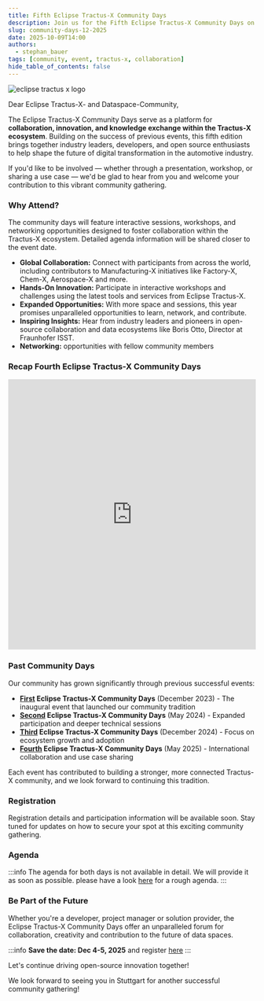 ```yaml
---
title: Fifth Eclipse Tractus-X Community Days
description: Join us for the Fifth Eclipse Tractus-X Community Days on December 4-5, 2025 in Stuttgart
slug: community-days-12-2025
date: 2025-10-09T14:00
authors:
  - stephan_bauer
tags: [community, event, tractus-x, collaboration]
hide_table_of_contents: false
---
```


![eclipse tractus x logo](@site/static/img/tractus-x-community-days-25-12.png)

Dear Eclipse Tractus-X- and Dataspace-Community,

The Eclipse Tractus-X Community Days serve as a platform for **collaboration, innovation, and knowledge exchange within the Tractus-X ecosystem**. Building on the success
of previous events, this fifth edition brings together industry leaders, developers, and open source enthusiasts to help shape the future of digital transformation in the automotive industry.

If you'd like to be involved — whether through a presentation, workshop, or sharing a use case — we'd be glad to hear from you and welcome your contribution to this vibrant community gathering.

<!-- truncate -->

### Why Attend?

The community days will feature interactive sessions, workshops, and networking opportunities designed to foster collaboration within the Tractus-X ecosystem. Detailed agenda information will be
shared closer to the event date.

- **Global Collaboration:** Connect with participants from across the world, including contributors to Manufacturing-X initiatives like Factory-X, Chem-X, Aerospace-X and more.
- **Hands-On Innovation:** Participate in interactive workshops and challenges using the latest tools and services from Eclipse Tractus-X.
- **Expanded Opportunities:** With more space and sessions, this year promises unparalleled opportunities to learn, network, and contribute.
- **Inspiring Insights:** Hear from industry leaders and pioneers in open-source collaboration and data ecosystems like Boris Otto, Director at Fraunhofer ISST.
- **Networking:** opportunities with fellow community members

### Recap Fourth Eclipse Tractus-X Community Days

<iframe width="100%" height="550" src="https://www.youtube.com/embed/Jl2FeY7eWlI" title="YouTube video player"
        frameborder="0"
        allow="accelerometer; autoplay; clipboard-write; encrypted-media; gyroscope; picture-in-picture; web-share"
        referrerpolicy="strict-origin-when-cross-origin" allowfullscreen></iframe>

### Past Community Days

Our community has grown significantly through previous successful events:

- **[First](https://arena2036.de/en/de/catena-x/tractus-x-community-days) Eclipse Tractus-X Community Days** (December 2023) - The inaugural event that launched our community tradition
- **[Second](https://arena2036.de/en/reader/second-eclipse-tractus-x-community-days/) Eclipse Tractus-X Community Days** (May 2024) - Expanded participation and deeper technical sessions
- **[Third](https://arena2036.de/en/reader/third-eclipse-tractus-x-community-days/) Eclipse Tractus-X Community Days** (December 2024) - Focus on ecosystem growth and adoption
- **[Fourth](https://arena2036.de/en/reader/fourth-eclipse-tractus-x-community-days/) Eclipse Tractus-X Community Days** (May 2025) - International collaboration and use case sharing

Each event has contributed to building a stronger, more connected Tractus-X community, and we look forward to continuing this tradition.

### Registration

Registration details and participation information will be available soon. Stay tuned for updates on how to secure your spot at this exciting community gathering.

### Agenda

:::info
The agenda for both days is not available in detail. We will provide it as soon as possible. please have a look [here](https://arena2036.de/files/FinaleBilder/05_Veranstaltungen/ARENA-X/Fourth_Eclipse_Tractus-X_Community_Days/Agenda_Short_19.02.png) for a rough agenda.
:::

### Be Part of the Future

Whether you're a developer, project manager or solution provider, the Eclipse Tractus-X Community Days offer an unparalleled forum for collaboration, creativity and contribution
to the future of data spaces.

:::info
**Save the date: Dec 4-5, 2025** and register [here](https://eveeno.com/171169912)
:::

Let's continue driving open-source innovation together!

We look forward to seeing you in Stuttgart for another successful community gathering!

